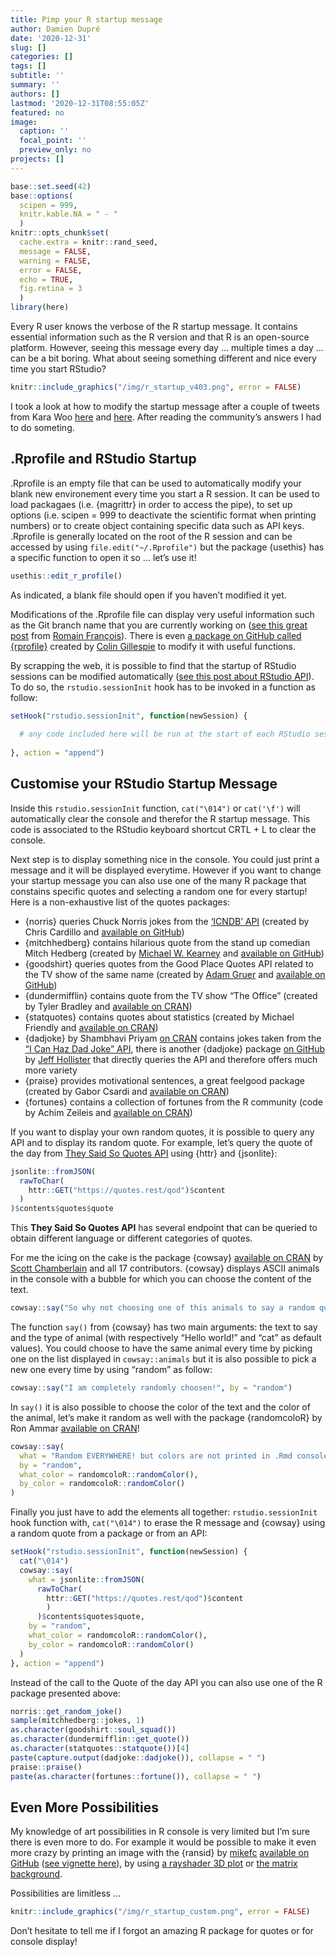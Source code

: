 ```yaml
---
title: Pimp your R startup message
author: Damien Dupré
date: '2020-12-31'
slug: []
categories: []
tags: []
subtitle: ''
summary: ''
authors: []
lastmod: '2020-12-31T08:55:05Z'
featured: no
image:
  caption: ''
  focal_point: ''
  preview_only: no
projects: []
---
```


```r
base::set.seed(42)
base::options(
  scipen = 999,
  knitr.kable.NA = " - "
  )
knitr::opts_chunk$set(
  cache.extra = knitr::rand_seed, 
  message = FALSE, 
  warning = FALSE, 
  error = FALSE, 
  echo = TRUE,
  fig.retina = 3
  )
library(here)
```

Every R user knows the verbose of the R startup message. It contains essential information such as the R version and that R is an open-source platform. However, seeing this message every day ... multiple times a day ... can be a bit boring. What about seeing something different and nice every time you start RStudio?

```r
knitr::include_graphics("/img/r_startup_v403.png", error = FALSE)
```

I took a look at how to modify the startup message after a couple of tweets from Kara Woo [here](https://twitter.com/kara_woo/status/1216036265650294784) and [here](https://twitter.com/kara_woo/status/1097912398269173760). After reading the community's answers I had to do someting.

## .Rprofile and RStudio Startup

.Rprofile is an empty file that can be used to automatically modify your blank new environement every time you start a R session. It can be used to load packagaes (i.e. {magrittr} in order to access the pipe), to set up options (i.e. scipen = 999 to deactivate the scientific format when printing numbers) or to create object containing specific data such as API keys. .Rprofile is generally located on the root of the R session and can be accessed by using `file.edit("~/.Rprofile")` but the package {usethis} has a specific function to open it so ... let's use it!

```r
usethis::edit_r_profile()
```

As indicated, a blank file should open if you haven't modified it yet.

Modifications of the .Rprofile file can display very useful information such as the Git branch name that you are currently working on ([see this great post](https://rtask.thinkr.fr/modify-rstudio-prompt-to-show-current-git-branch/) from [Romain François](https://twitter.com/romain_francois)). There is even [a package on GitHub called {rprofile}](https://github.com/csgillespie/rprofile) created by [Colin Gillespie](https://twitter.com/csgillespie) to modify it with useful functions.

By scrapping the web, it is possible to find that the startup of RStudio sessions can be modified automatically ([see this post about RStudio API](https://rstudio.github.io/rstudioapi/articles/r-session.html)). To do so, the `rstudio.sessionInit` hook has to be invoked in a function as follow:

```r
setHook("rstudio.sessionInit", function(newSession) {
  
  # any code included here will be run at the start of each RStudio session
  
}, action = "append")
```

## Customise your RStudio Startup Message

Inside this `rstudio.sessionInit` function, `cat("\014")` or `cat('\f')` will automatically clear the console and therefor the R startup message. This code is associated to the RStudio keyboard shortcut CRTL + L to clear the console.

Next step is to display something nice in the console. You could just print a message and it will be displayed everytime. However if you want to change your startup message you can also use one of the many R package that constains specific quotes and selecting a random one for every startup! Here is a non-exhaustive list of the quotes packages:

- {norris} queries Chuck Norris jokes from the ['ICNDB' API](http://www.icndb.com/api/) (created by Chris Cardillo and [available on GitHub](https://github.com/chriscardillo/norris))
- {mitchhedberg} contains hilarious quote from the stand up comedian Mitch Hedberg (created by [Michael W. Kearney](https://twitter.com/kearneymw) and [available on GitHub](https://github.com/mkearney/mitchhedberg))
- {goodshirt} queries quotes from the Good Place Quotes API related to the TV show of the same name (created by [Adam Gruer](https://twitter.com/AdamGruer) and [available on GitHub](https://github.com/adam-gruer/goodshirt))
- {dundermifflin} contains quote from the TV show "The Office" (created by Tyler Bradley and [available on CRAN](https://cran.r-project.org/web/packages/dundermifflin/))
- {statquotes} contains quotes about statistics (created by	Michael Friendly and [available on CRAN](https://cran.r-project.org/web/packages/statquotes/))
- {dadjoke} by Shambhavi Priyam [on CRAN](https://cran.r-project.org/web/packages/dadjoke) contains jokes taken from the  ["I Can Haz Dad Joke" API](https://icanhazdadjoke.com), there is another {dadjoke} package [on GitHub](https://github.com/jhollist/dadjoke) by [Jeff Hollister](https://twitter.com/jhollist) that directly queries the API and therefore offers much more variety
- {praise} provides motivational sentences, a great feelgood package (created by Gabor Csardi and [available on CRAN](https://cran.r-project.org/web/packages/praise/))
- {fortunes} contains a collection of fortunes from the R community (code by Achim Zeileis and [available on CRAN](https://cran.r-project.org/web/packages/fortunes/))

If you want to display your own random quotes, it is possible to query any API and to display its random quote. For example, let's query the quote of the day from [They Said So Quotes API](https://quotes.rest/) using {httr} and {jsonlite}:

```r
jsonlite::fromJSON(
  rawToChar(
    httr::GET("https://quotes.rest/qod")$content
  )
)$contents$quotes$quote
```

This **They Said So Quotes API** has several endpoint that can be queried to obtain different language or different categories of quotes.

For me the icing on the cake is the package {cowsay} [available on CRAN](https://cran.r-project.org/web/packages/cowsay) by [Scott Chamberlain](https://twitter.com/sckottie) and all 17 contributors. {cowsay} displays ASCII animals in the console with a bubble for which you can choose the content of the text. 

```r
cowsay::say("So why not choosing one of this animals to say a random quote in your startup message?", "cat")
```

The function `say()` from {cowsay} has two main arguments: the text to say and the type of animal (with respectively "Hello world!" and "cat" as default values). You could choose to have the same animal every time by picking one on the list displayed in `cowsay::animals` but it is also possible to pick a new one every time by using "random" as follow:

```r
cowsay::say("I am completely randomly choosen!", by = "random")
```

In `say()` it is also possible to choose the color of the text and the color of the animal, let's make it random as well with the package {randomcoloR} by Ron Ammar [available on  CRAN](https://cran.r-project.org/web/packages/randomcoloR/)!

```r
cowsay::say(
  what = "Random EVERYWHERE! but colors are not printed in .Rmd console output :(", 
  by = "random", 
  what_color = randomcoloR::randomColor(), 
  by_color = randomcoloR::randomColor()
)
```

Finally you just have to add the elements all together: `rstudio.sessionInit` hook function with, `cat("\014")` to erase the R message and {cowsay} using a random quote from a package or from an API:

```r
setHook("rstudio.sessionInit", function(newSession) {
  cat("\014")
  cowsay::say(
    what = jsonlite::fromJSON(
      rawToChar(
        httr::GET("https://quotes.rest/qod")$content
        )
      )$contents$quotes$quote,
    by = "random",
    what_color = randomcoloR::randomColor(),
    by_color = randomcoloR::randomColor()
  )
}, action = "append")
```

Instead of the call to the Quote of the day API you can also use one of the R package presented above:

```r
norris::get_random_joke()
sample(mitchhedberg::jokes, 1)
as.character(goodshirt::soul_squad())
as.character(dundermifflin::get_quote())
as.character(statquotes::statquote())[4]
paste(capture.output(dadjoke::dadjoke()), collapse = " ")
praise::praise()
paste(as.character(fortunes::fortune()), collapse = " ")
```

## Even More Possibilities

My knowledge of art possibilities in R console is very limited but I'm sure there is even more to do. For example it would be possible to make it even more crazy by printing an image with the {ransid} by [mikefc](https://twitter.com/coolbutuseless) [available on GitHub](https://github.com/coolbutuseless/ransid)
([see vignette here](https://coolbutuseless.github.io/2020/04/27/introducing-ransid-a-simple-image-to-ansi-converter/)), by using [a rayshader 3D plot](https://twitter.com/tylermorganwall/status/1123979230533115904) or [the matrix background](https://twitter.com/BrodieGaslam/status/1215269771454926850).

Possibilities are limitless ...

```r
knitr::include_graphics("/img/r_startup_custom.png", error = FALSE)
```

Don't hesitate to tell me if I forgot an amazing R package for quotes or for console display! 